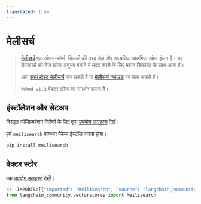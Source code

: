 ```yaml
---
translated: true
---
```


# मेलीसर्च

> [मेलीसर्च](https://meilisearch.com) एक ओपन-सोर्स, बिजली की तरह तेज़ और अत्यधिक प्रासंगिक खोज इंजन है।
> यह डेवलपर्स को तेज़ खोज अनुभव बनाने में मदद करने के लिए महान डिफ़ॉल्ट के साथ आता है।
>
> आप [स्वयं होस्ट मेलीसर्च](https://www.meilisearch.com/docs/learn/getting_started/installation#local-installation) कर सकते हैं
> या [मेलीसर्च क्लाउड](https://www.meilisearch.com/pricing) पर चला सकते हैं।
>
>`मेलीसर्च v1.3` वेक्टर खोज का समर्थन करता है।

## इंस्टॉलेशन और सेटअप

विस्तृत कॉन्फ़िगरेशन निर्देशों के लिए एक [उपयोग उदाहरण](/docs/integrations/vectorstores/meilisearch) देखें।

हमें `meilisearch` पायथन पैकेज इंस्टॉल करना होगा।

```bash
pip install meilisearch
```

## वेक्टर स्टोर

एक [उपयोग उदाहरण](/docs/integrations/vectorstores/meilisearch) देखें।

```python
<!--IMPORTS:[{"imported": "Meilisearch", "source": "langchain_community.vectorstores", "docs": "https://api.python.langchain.com/en/latest/vectorstores/langchain_community.vectorstores.meilisearch.Meilisearch.html", "title": "Meilisearch"}]-->
from langchain_community.vectorstores import Meilisearch
```
